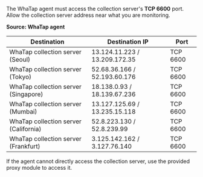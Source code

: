 The WhaTap agent must access the collection server's **TCP 6600** port. Allow the collection server address near what you are monitoring.

**Source: WhaTap agent**

| Destination                           | Destination IP                | Port     |
| ------------------------------------- | ----------------------------- | -------- |
| WhaTap collection server (Seoul)      | 13.124.11.223 / 13.209.172.35 | TCP 6600 |
| WhaTap collection server (Tokyo)      | 52.68.36.166 / 52.193.60.176  | TCP 6600 |
| WhaTap collection server (Singapore)  | 18.138.0.93 / 18.139.67.236   | TCP 6600 |
| WhaTap collection server (Mumbai)     | 13.127.125.69 / 13.235.15.118 | TCP 6600 |
| WhaTap collection server (California) | 52.8.223.130 / 52.8.239.99    | TCP 6600 |
| WhaTap collection server (Frankfurt)  | 3.125.142.162 / 3.127.76.140  | TCP 6600 |

If the agent cannot directly access the collection server, use the provided proxy module to access it.

<ImgLang img='proxy.png' desc='Proxy'/>
